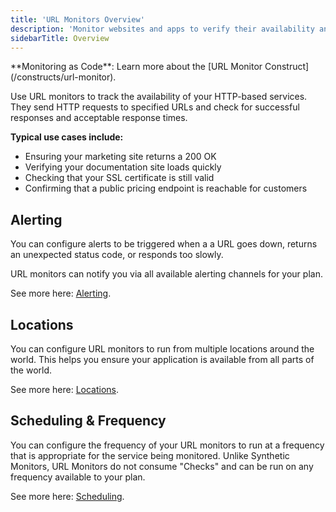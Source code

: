 ```yaml
---
title: 'URL Monitors Overview'
description: 'Monitor websites and apps to verify their availability and performance. '
sidebarTitle: Overview
---
```

<Tip>
**Monitoring as Code**: Learn more about the [URL Monitor Construct](/constructs/url-monitor).
</Tip>

Use URL monitors to track the availability of your HTTP-based services. They send HTTP requests to specified URLs and check for successful responses and acceptable response times.

**Typical use cases include:**

* Ensuring your marketing site returns a 200 OK
* Verifying your documentation site loads quickly
* Checking that your SSL certificate is still valid
* Confirming that a public pricing endpoint is reachable for customers


## Alerting

You can configure alerts to be triggered when a a URL goes down, returns an unexpected status code, or responds too slowly.

URL monitors can notify you via all available alerting channels for your plan. 

See more here: [Alerting](/docs/communicate/alerts/overview).

## Locations

You can configure URL monitors to run from multiple locations around the world. This helps you ensure your application is available from all parts of the world.

See more here: [Locations](/docs/introduction/concepts/locations).

## Scheduling & Frequency

You can configure the frequency of your URL monitors to run at a frequency that is appropriate for the service being monitored. Unlike Synthetic Monitors, URL Monitors do not consume "Checks" and can be run on any frequency available to your plan.

See more here: [Scheduling](/docs/introduction/concepts/scheduling).